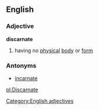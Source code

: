 ==English==
===Adjective===
[[Category:English adjectives]]
'''discarnate'''
# having no [[physical]] [[body]] or [[form]]
===Antonyms===
*[[incarnate]]

[[pl:Discarnate]]